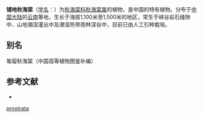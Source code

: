 {{Speciesbox
| taxon = Begonia prostrata
| authority = [[Irmsch.|Irmsch.]], 1939
}}

'''铺地秋海棠'''（[[学名|学名]]：{{lang|la|''Begonia prostrata''}}）为[[秋海棠科|秋海棠科]][[秋海棠属|秋海棠属]]的植物，是中国的特有植物。分布于[[中国大陆|中国大陆]]的[[云南|云南]]等地，生长于海拔1,100米至1,500米的地区，常生于峡谷岩石缝隙中、山地潮湿灌丛中及潮湿热带雨林深谷中，目前已由人工引种栽培。

== 别名 ==
匍匐秋海棠（中国高等植物图鉴补编）

== 参考文献 ==
<div class="references-small">
* {{cite web| url =http://www.bioinfo.cn/db05/KmzwSpecies.php?action=view&id=1947| title =铺地秋海棠| work =《中国高等植物数据库全库》| publisher =中国科学院微生物研究所| author =昆明植物研究所| accessdate =2009-02-22| deadurl =yes| archiveurl =https://web.archive.org/web/20160305012745/http://www.bioinfo.cn/db05/KmzwSpecies.php?action=view&id=1947| archivedate =2016-03-05}}
</div>
{{Taxonbar|from=Q15225755}}

[[Category:秋海棠属|prostrata]]


{{植物小作品}}